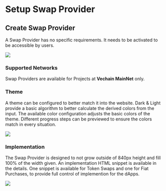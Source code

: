 # Setup Swap Provider

## Create Swap Provider

A Swap Provider has no specific requirements. It needs to be activated to be accessible by users.

![](./swap-create.gif)

### Supported Networks

Swap Providers are available for Projects at **Vechain MainNet** only.

### Theme

A theme can be configured to better match it into the website. Dark & Light provide a basic algorithm to better calculate the derived colors from the input.
The available color configuration adjusts the basic colors of the theme.
Different progress steps can be previewed to ensure the colors match in every situation.

![](./swap-theme.gif)


### Implementation

The Swap Provider is designed to not grow outside of 840px height and fill 100% of the width given.
An implementation HTML snippet is available in the details. One snippet is available for Token Swaps and one for Fiat Purchases, to provide full control of implemention for the dApps.

![](./swap-code.gif)
